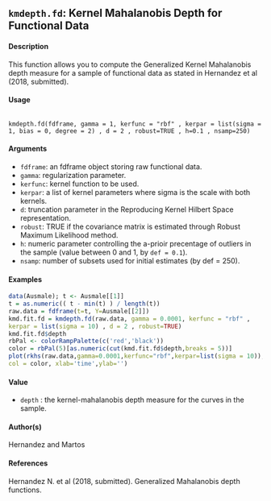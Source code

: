 
## ``kmdepth.fd``: Kernel Mahalanobis Depth for Functional Data

#### Description 

This function allows you to compute the Generalized Kernel Mahalanobis depth measure for a
sample of functional data as stated in Hernandez et al (2018, submitted).

#### Usage
<pre><code>
kmdepth.fd(fdframe, gamma = 1, kerfunc = "rbf" , kerpar = list(sigma = 1, bias = 0, degree = 2) , d = 2 , robust=TRUE , h=0.1 , nsamp=250)
</code></pre>

#### Arguments 
* ``fdframe``: an fdframe object storing raw functional data.
* ``gamma``: regularization parameter.
* ``kerfunc``: kernel function to be used.
* ``kerpar``: a list of kernel parameters where sigma is the scale with both kernels.
* ``d``: truncation parameter in the Reproducing Kernel Hilbert Space representation.
* ``robust``: TRUE if the covariance matrix is estimated through Robust Maximum Likelihood method.
* ``h``: numeric parameter controlling the a-prioir precentage of outliers in the sample (value between 0 and 1, by ``def = 0.1``).
* ``nsamp``: number of subsets used for initial estimates (by def = 250).

#### Examples 
```r
data(Ausmale); t <- Ausmale[[1]]
t = as.numeric(( t - min(t) ) / length(t))
raw.data = fdframe(t=t, Y=Ausmale[[2]])
kmd.fit.fd = kmdepth.fd(raw.data, gamma = 0.0001, kerfunc = "rbf" ,
kerpar = list(sigma = 10) , d = 2 , robust=TRUE)
kmd.fit.fd$depth
rbPal <- colorRampPalette(c('red','black'))
color = rbPal(5)[as.numeric(cut(kmd.fit.fd$depth,breaks = 5))]
plot(rkhs(raw.data,gamma=0.0001,kerfunc="rbf",kerpar=list(sigma = 10)),
col = color, xlab='time',ylab='')
```

#### Value

* ``depth`` : the kernel-mahalanobis depth measure for the curves in the sample.

#### Author(s)
Hernandez and Martos

#### References
Hernandez N. et al (2018, submitted). Generalized Mahalanobis depth functions.
